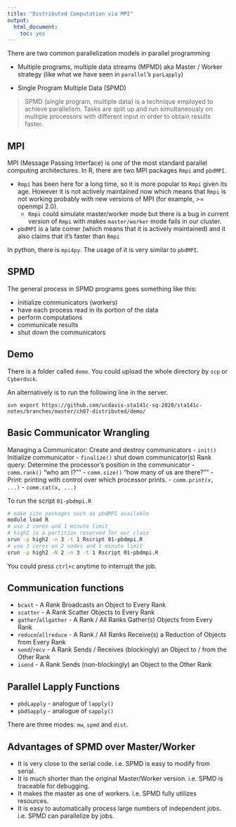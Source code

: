 ```yaml
---
title: "Distributed Computation via MPI"
output: 
  html_document: 
    toc: yes
---
```


There are two common parallelization models in parallel programming

- Multiple programs, multiple data streams (MPMD) aka Master / Worker strategy (like what we have seen in `parallel`'s `parLapply`)

- Single Program Multiple Data (SPMD)

> SPMD (single program, multiple data) is a technique employed to achieve parallelism. Tasks are split up and run simultaneously on multiple processors with different input in order to obtain results faster. 


## MPI

MPI (Message Passing Interface) is one of the most standard parallel computing architectures. In R, there are two MPI packages `Rmpi` and `pbdMPI`.

- `Rmpi` has been here for a long time, so it is more popular to `Rmpi` given its age. 
  However it is not actively maintained now which means that `Rmpi` is not working probably with new versions of MPI (for example, >= openmpi 2.0).
  - `Rmpi` could simulate master/worker mode but there is a bug in current version of `Rmpi` with makes `master/worker` mode fails in our cluster.

- `pbdMPI` is a late comer (which means that it is actively maintained) and it also claims that it's faster than `Rmpi`


In python, there is `mpi4py`. The usage of it is very similar to `pbdMPI`.


## SPMD

The general process in SPMD programs goes something like this:

- initialize communicators (workers)
- have each process read in its portion of the data
- perform computations
- communicate results
- shut down the communicators


## Demo

There is a folder called `demo`. You could upload the whole directory by `scp` or `Cyberduck`.

An alternatively is to run the following line in the server.
```
svn export https://github.com/ucdavis-sta141c-sq-2020/sta141c-notes/branches/master/ch07-distributed/demo/
```

## Basic Communicator Wrangling

Managing a Communicator: Create and destroy communicators
- `init()` Initialize communicator
- `finalize()` shut down communicator(s)
Rank query: Determine the processor’s position in the communicator
- `comm.rank()` "who am I?""
- `comm.size()` "how many of us are there?""
- Print: printing with control over which processor prints.
- `comm.print(x, ...)`
- `comm.cat(x, ...)`


To run the script `01-pbdmpi.R`

```bash
# make site packages such as pbdMPI available
module load R
# use 3 cores and 1 minute limit
# high2 is a partition reserved for our class
srun -p high2 -n 3 -t 1 Rscript 01-pbdmpi.R
# use 3 cores on 2 nodes and 1 minute limit
srun -p high2 -N 2 -n 3 -t 1 Rscript 01-pbdmpi.R
```

You could press `ctrl+c` anytime to interrupt the job.


## Communication functions

- `bcast` - A Rank Broadcasts an Object to Every Rank
- `scatter` - A Rank Scatter Objects to Every Rank
- `gather`/`allgather` - A Rank / All Ranks Gather(s) Objects from Every Rank
- `reduce`/`allreduce` - A Rank / All Ranks Receive(s) a Reduction of Objects from Every Rank
- `send`/`recv` - A Rank Sends / Receives (blockingly) an Object to / from the Other Rank
- `isend` - A Rank Sends (non-blockingly) an Object to the Other Rank


## Parallel Lapply Functions

- `pbdLapply` - analogue of `lapply()`
- `pbdSapply` - analogue of `sapply()`

There are three modes: `mw`, `spmd` and `dist`.



## Advantages of SPMD over Master/Worker

- It is very close to the serial code. i.e. SPMD is easy to modify from serial.
- It is much shorter than the original Master/Worker version. i.e. SPMD is traceable for debugging.
- It makes the master as one of workers. i.e. SPMD fully utilizes resources.
- It is easy to automatically process large numbers of independent jobs. i.e. SPMD can parallelize by jobs.
